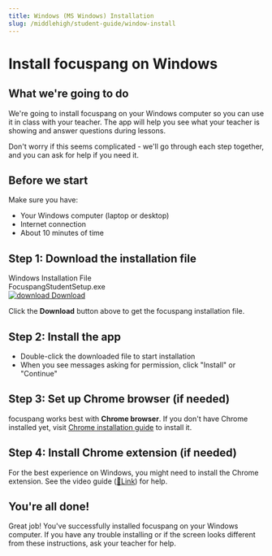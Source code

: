```yaml
---
title: Windows (MS Windows) Installation
slug: /middlehigh/student-guide/window-install
---
```


# Install focuspang on Windows

## What we're going to do

We're going to install focuspang on your Windows computer so you can use it in class with your teacher.
The app will help you see what your teacher is showing and answer questions during lessons.

Don't worry if this seems complicated - we'll go through each step together, and you can ask for help if you need it.

## Before we start

Make sure you have:

- Your Windows computer (laptop or desktop)
- Internet connection
- About 10 minutes of time

## Step 1: Download the installation file

<div class="fp-download-container fp-download-blue">
  <div>
    <div class="fp-download-title">Windows Installation File</div>
    <div class="fp-download-desc">FocuspangStudentSetup.exe</div>
  </div>
  <a
    class="fp-download-button"
    href="https://ss1.cloud.kt.com:1000/focuspang-media/downloads/FocuspangStudentSetup.exe"
  >
    <img
      class="fp-download-icon"
      src="/img/download-white-icon.svg"
      alt="download"
    />
    Download
  </a>
</div>

Click the **Download** button above to get the focuspang installation file.

## Step 2: Install the app

- Double-click the downloaded file to start installation
- When you see messages asking for permission, click "Install" or "Continue"

## Step 3: Set up Chrome browser (if needed)

focuspang works best with **Chrome browser**.
If you don't have Chrome installed yet, visit [Chrome installation guide](https://www.google.com/intl/ko_kr/chrome) to install it.

## Step 4: Install Chrome extension (if needed)

For the best experience on Windows, you might need to install the Chrome extension.
See the video guide ([🔗Link](https://focuspang.com/_dn_.html#Google)) for help.

## You're all done!

Great job! You've successfully installed focuspang on your Windows computer.
If you have any trouble installing or if the screen looks different from these instructions, ask your teacher for help.
